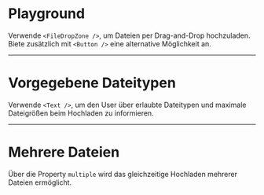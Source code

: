 # Playground

Verwende `<FileDropZone />`, um Dateien per Drag-and-Drop hochzuladen. Biete
zusätzlich mit `<Button />` eine alternative Möglichkeit an.

<LiveCodeEditor />

---

# Vorgegebene Dateitypen

Verwende `<Text />`, um den User über erlaubte Dateitypen und maximale
Dateigrößen beim Hochladen zu informieren.

<LiveCodeEditor example="type" editorCollapsed />

---

# Mehrere Dateien

Über die Property `multiple` wird das gleichzeitige Hochladen mehrerer Dateien
ermöglicht.

<LiveCodeEditor example="multiple" editorCollapsed />
